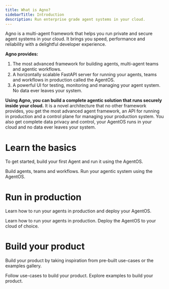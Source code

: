 ```yaml
---
title: What is Agno?
sidebarTitle: Introduction
description: Run enterprise grade agent systems in your cloud.
---
```


Agno is a multi-agent framework that helps you run private and secure agent systems in your cloud. It brings you speed, performance and reliability with a delightful developer experience.

**Agno provides:**

1. The most advanced framework for building agents, multi-agent teams and agentic workflows.
2. A horizontally scalable FastAPI server for running your agents, teams and workflows in production called the AgentOS.
3. A powerful UI for testing, monitoring and managing your agent system. No data ever leaves your system.

**Using Agno, you can build a complete agentic solution that runs securely inside your cloud.** It is a novel architecture that no other framework provides, you get the most advanced agent framework, an API for running in production and a control plane for managing your production system. You also get complete data privacy and control, your AgentOS runs in your cloud and no data ever leaves your system.

# Learn the basics

To get started, build your first Agent and run it using the AgentOS.

<CardGroup cols={2}>
  <Card
    title="Build your first Agent"
    icon="user-astronaut"
    iconType="duotone"
    href="/introduction/agents"
  >
    Build agents, teams and workflows.
  </Card>
  <Card
    title="Run your AgentOS"
    icon="rocket-launch"
    iconType="duotone"
    href="introduction/playground"
  >
    Run your agentic system using the AgentOS.
  </Card>
</CardGroup>

# Run in production

Learn how to run your agents in production and deploy your AgentOS.

<CardGroup cols={2}>
  <Card
    title="Running in production"
    icon="user-astronaut"
    iconType="duotone"
    href="/introduction/agents"
  >
    Learn how to run your agents in production.
  </Card>
  <Card
    title="Deploy your AgentOS"
    icon="rocket-launch"
    iconType="duotone"
    href="introduction/playground"
  >
    Deploy the AgentOS to your cloud of choice.
  </Card>
</CardGroup>

# Build your product

Build your product by taking inspiration from pre-built use-cases or the examples gallery.

<CardGroup cols={2}>
  <Card
    title="Use-cases"
    icon="user-astronaut"
    iconType="duotone"
    href="/introduction/use-cases"
  >
    Follow use-cases to build your product.
  </Card>
  <Card
    title="Examples"
    icon="rocket-launch"
    iconType="duotone"
    href="introduction/playground"
  >
    Explore examples to build your product.
  </Card>
</CardGroup>
